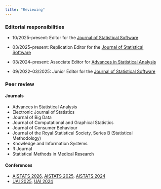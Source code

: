 ```yaml
---
title: "Reviewing"
---
```


### Editorial responsibilities

* 10/2025--present: Editor for the [Journal of Statistical Software](https://www.jstatsoft.org/about/editorialTeam)

* 03/2025--present: Replication Editor for the [Journal of Statistical Software](https://www.jstatsoft.org/about/editorialTeam)

* 03/2024--present: Associate Editor for [Advances in Statistical Analysis](https://link.springer.com/journal/10182/editors)

* 09/2022--03/2025: Junior Editor for the [Journal of Statistical Software](https://www.jstatsoft.org/about/editorialTeam)

### Peer review

#### Journals

* Advances in Statistical Analysis
* Electronic Journal of Statistics
* Journal of Big Data
* Journal of Computational and Graphical Statistics
* Journal of Consumer Behaviour
* Journal of the Royal Statistical Society, Series B (Statistical Methodology)
* Knowledge and Information Systems
* R Journal
* Statistical Methods in Medical Research

#### Conferences

* [AISTATS 2026](http://aistats.org/aistats2026/), [AISTATS
2025](http://aistats.org/aistats2025/), [AISTATS
2024](http://aistats.org/aistats2024/)
* [UAI 2025](https://www.auai.org/uai2025/), [UAI 2024](https://www.auai.org/uai2024/)
